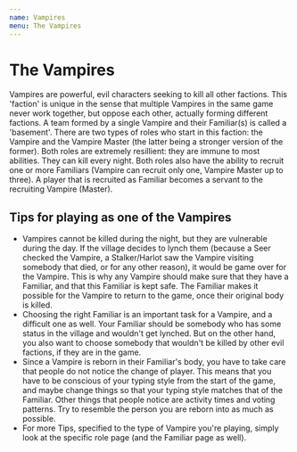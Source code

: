```yaml
---
name: Vampires
menu: The Vampires
---
```


# The Vampires

Vampires are powerful, evil characters seeking to kill all other
factions. This 'faction' is unique in the sense that multiple Vampires
in the same game never work together, but oppose each other, actually
forming different factions. A team formed by a single Vampire and their
Familiar(s) is called a 'basement'. There are two types of roles who
start in this faction: the Vampire and the Vampire Master (the latter
being a stronger version of the former). Both roles are extremely
resillient: they are immune to most abilities. They can kill every
night. Both roles also have the ability to recruit one or more Familiars
(Vampire can recruit only one, Vampire Master up to three). A player
that is recruited as Familiar becomes a servant to the recruiting
Vampire (Master).

## Tips for playing as one of the Vampires

  - Vampires cannot be killed during the night, but they are vulnerable
    during the day. If the village decides to lynch them (because a Seer
    checked the Vampire, a Stalker/Harlot saw the Vampire visiting
    somebody that died, or for any other reason), it would be game over
    for the Vampire. This is why any Vampire should make sure that they
    have a Familiar, and that this Familiar is kept safe. The Familiar
    makes it possible for the Vampire to return to the game, once their
    original body is killed.
  - Choosing the right Familiar is an important task for a Vampire, and
    a difficult one as well. Your Familiar should be somebody who has
    some status in the village and wouldn't get lynched. But on the
    other hand, you also want to choose somebody that wouldn't be killed
    by other evil factions, if they are in the game.
  - Since a Vampire is reborn in their Familiar's body, you have to take
    care that people do not notice the change of player. This means that
    you have to be conscious of your typing style from the start of the
    game, and maybe change things so that your typing style matches that
    of the Familiar. Other things that people notice are activity times
    and voting patterns. Try to resemble the person you are reborn into
    as much as possible.
  - For more Tips, specified to the type of Vampire you're playing,
    simply look at the specific role page (and the Familiar page as
    well).
